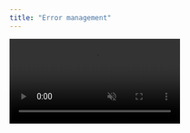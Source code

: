 ```yaml
---
title: "Error management"
---
```


<video autoPlay muted loop playsInline className="w-full aspect-video" src="https://embedd.it/img/Errors.mp4" />

Since we use generative AI to extract information from datasheets—which sometimes lack complete component information—we've implemented robust error management tools to help you.

Errors act as blockers—you cannot proceed to driver or testing generation until you resolve them.

The system also includes warnings, which appear in orange. These non-blocking notifications highlight potentially inconsistent elements in your Component Model.

<Card title="How do I know there is an error?" icon="bolt" color="red">
  When a section contains an error, a red dot appears above the chapter name. Navigate to that section to see error details.
</Card>

<Card title="How do I find an error inside the section?" icon="bolt" color="red">
  In smaller sections (like General component information), error fields are highlighted in red.



  For larger sections (like Registers), we provide an error navigation menu below the Component Model chapters. This menu shows the error count and offers buttons to navigate between errors.
</Card>

*Which types of errors exist?*

| Error Name                                          | Description | Resolution |
| --------------------------------------------------- | ----------- | ---------- |
| Inconsistency in datatype size                      |             |            |
| Overlapping of the offsets                          |             |            |
| Number of offsets exceeds the size of the data type |             |            |